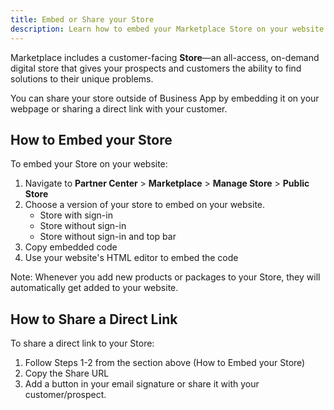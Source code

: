 ```yaml
---
title: Embed or Share your Store
description: Learn how to embed your Marketplace Store on your website or share a direct link with your customers.
---
```


Marketplace includes a customer-facing **Store**—an all-access, on-demand digital store that gives your prospects and customers the ability to find solutions to their unique problems.

You can share your store outside of Business App by embedding it on your webpage or sharing a direct link with your customer.

## How to Embed your Store

To embed your Store on your website:

1. Navigate to **Partner Center** > **Marketplace** > **Manage Store** > **Public Store**
2. Choose a version of your store to embed on your website.  
   * Store with sign-in
   * Store without sign-in
   * Store without sign-in and top bar
3. Copy embedded code
4. Use your website's HTML editor to embed the code

Note: Whenever you add new products or packages to your Store, they will automatically get added to your website.

## How to Share a Direct Link

To share a direct link to your Store:

1. Follow Steps 1-2 from the section above (How to Embed your Store)
2. Copy the Share URL
3. Add a button in your email signature or share it with your customer/prospect.